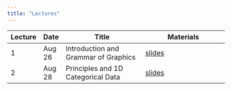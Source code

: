 ```yaml
---
title: "Lectures"
---
```


| Lecture   | Date    | Title                                | Materials                              |
|-----------|---------|--------------------------------------|----------------------------------------|
| 1         | Aug 26  | Introduction and Grammar of Graphics | [slides](lectures/01-intro.qmd)        |
| 2         | Aug 28  | Principles and 1D Categorical Data   | [slides](lectures/02-categorical.qmd)  |